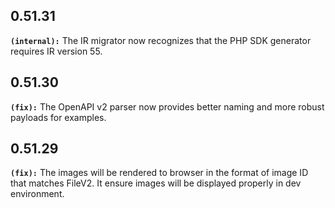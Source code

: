 ## 0.51.31
**`(internal):`** The IR migrator now recognizes that the PHP SDK generator requires IR version 55.


## 0.51.30
**`(fix):`** The OpenAPI v2 parser now provides better naming and more robust payloads for examples.


## 0.51.29
**`(fix):`** The images will be rendered to browser in the format of image ID that matches FileV2.
It ensure images will be displayed properly in dev environment.



